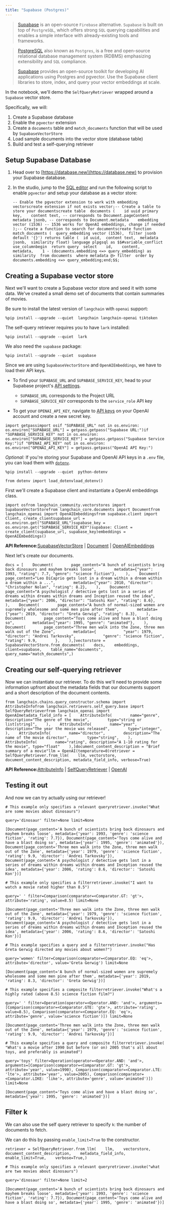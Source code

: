 ```yaml
---
title: "Supabase (Postgres)"
---
```


> [Supabase](https://supabase.com/docs) is an open-source `Firebase` alternative. `Supabase` is built on top of `PostgreSQL`, which offers strong `SQL` querying capabilities and enables a simple interface with already-existing tools and frameworks.

> [PostgreSQL](https://en.wikipedia.org/wiki/PostgreSQL) also known as `Postgres`, is a free and open-source relational database management system (RDBMS) emphasizing extensibility and `SQL` compliance.
>
> [Supabase](https://supabase.com/oss/guides/ai) provides an open-source toolkit for developing AI applications using Postgres and pgvector. Use the Supabase client libraries to store, index, and query your vector embeddings at scale.

In the notebook, we'll demo the `SelfQueryRetriever` wrapped around a `Supabase` vector store.

Specifically, we will:

1. Create a Supabase database
2. Enable the `pgvector` extension
3. Create a `documents` table and `match_documents` function that will be used by `SupabaseVectorStore`
4. Load sample documents into the vector store (database table)
5. Build and test a self-querying retriever

## Setup Supabase Database

1. Head over to [https://database.new](https://database.new) to provision your Supabase database.

2. In the studio, jump to the [SQL editor](https://supabase.com/dashboard/project/_/sql/new) and run the following script to enable `pgvector` and setup your database as a vector store:

   ```
   -- Enable the pgvector extension to work with embedding vectorscreate extension if not exists vector;-- Create a table to store your documentscreate table  documents (    id uuid primary key,    content text, -- corresponds to Document.pageContent    metadata jsonb, -- corresponds to Document.metadata    embedding vector (1536) -- 1536 works for OpenAI embeddings, change if needed  );-- Create a function to search for documentscreate function match_documents (  query_embedding vector (1536),  filter jsonb default '{}') returns table (  id uuid,  content text,  metadata jsonb,  similarity float) language plpgsql as $$#variable_conflict use_columnbegin  return query  select    id,    content,    metadata,    1 - (documents.embedding <=> query_embedding) as similarity  from documents  where metadata @> filter  order by documents.embedding <=> query_embedding;end;$$;
   ```

## Creating a Supabase vector store

Next we'll want to create a Supabase vector store and seed it with some data. We've created a small demo set of documents that contain summaries of movies.

Be sure to install the latest version of `langchain` with `openai` support:

```
%pip install --upgrade --quiet  langchain langchain-openai tiktoken
```

The self-query retriever requires you to have `lark` installed:

```
%pip install --upgrade --quiet  lark
```

We also need the `supabase` package:

```
%pip install --upgrade --quiet  supabase
```

Since we are using `SupabaseVectorStore` and `OpenAIEmbeddings`, we have to load their API keys.

* To find your `SUPABASE_URL` and `SUPABASE_SERVICE_KEY`, head to your Supabase project's [API settings](https://supabase.com/dashboard/project/_/settings/api).

  * `SUPABASE_URL` corresponds to the Project URL
  * `SUPABASE_SERVICE_KEY` corresponds to the `service_role` API key

* To get your `OPENAI_API_KEY`, navigate to [API keys](https://platform.openai.com/account/api-keys) on your OpenAI account and create a new secret key.

```
import getpassimport osif "SUPABASE_URL" not in os.environ:    os.environ["SUPABASE_URL"] = getpass.getpass("Supabase URL:")if "SUPABASE_SERVICE_KEY" not in os.environ:    os.environ["SUPABASE_SERVICE_KEY"] = getpass.getpass("Supabase Service Key:")if "OPENAI_API_KEY" not in os.environ:    os.environ["OPENAI_API_KEY"] = getpass.getpass("OpenAI API Key:")
```

*Optional:* If you're storing your Supabase and OpenAI API keys in a `.env` file, you can load them with [`dotenv`](https://github.com/theskumar/python-dotenv).

```
%pip install --upgrade --quiet  python-dotenv
```

```
from dotenv import load_dotenvload_dotenv()
```

First we'll create a Supabase client and instantiate a OpenAI embeddings class.

```
import osfrom langchain_community.vectorstores import SupabaseVectorStorefrom langchain_core.documents import Documentfrom langchain_openai import OpenAIEmbeddingsfrom supabase.client import Client, create_clientsupabase_url = os.environ.get("SUPABASE_URL")supabase_key = os.environ.get("SUPABASE_SERVICE_KEY")supabase: Client = create_client(supabase_url, supabase_key)embeddings = OpenAIEmbeddings()
```

**API Reference:**[SupabaseVectorStore](https://python.langchain.com/api_reference/community/vectorstores/langchain_community.vectorstores.supabase.SupabaseVectorStore.html) | [Document](https://python.langchain.com/api_reference/core/documents/langchain_core.documents.base.Document.html) | [OpenAIEmbeddings](https://python.langchain.com/api_reference/openai/embeddings/langchain_openai.embeddings.base.OpenAIEmbeddings.html)

Next let's create our documents.

```
docs = [    Document(        page_content="A bunch of scientists bring back dinosaurs and mayhem breaks loose",        metadata={"year": 1993, "rating": 7.7, "genre": "science fiction"},    ),    Document(        page_content="Leo DiCaprio gets lost in a dream within a dream within a dream within a ...",        metadata={"year": 2010, "director": "Christopher Nolan", "rating": 8.2},    ),    Document(        page_content="A psychologist / detective gets lost in a series of dreams within dreams within dreams and Inception reused the idea",        metadata={"year": 2006, "director": "Satoshi Kon", "rating": 8.6},    ),    Document(        page_content="A bunch of normal-sized women are supremely wholesome and some men pine after them",        metadata={"year": 2019, "director": "Greta Gerwig", "rating": 8.3},    ),    Document(        page_content="Toys come alive and have a blast doing so",        metadata={"year": 1995, "genre": "animated"},    ),    Document(        page_content="Three men walk into the Zone, three men walk out of the Zone",        metadata={            "year": 1979,            "director": "Andrei Tarkovsky",            "genre": "science fiction",            "rating": 9.9,        },    ),]vectorstore = SupabaseVectorStore.from_documents(    docs,    embeddings,    client=supabase,    table_name="documents",    query_name="match_documents",)
```

## Creating our self-querying retriever

Now we can instantiate our retriever. To do this we'll need to provide some information upfront about the metadata fields that our documents support and a short description of the document contents.

```
from langchain.chains.query_constructor.schema import AttributeInfofrom langchain.retrievers.self_query.base import SelfQueryRetrieverfrom langchain_openai import OpenAImetadata_field_info = [    AttributeInfo(        name="genre",        description="The genre of the movie",        type="string or list[string]",    ),    AttributeInfo(        name="year",        description="The year the movie was released",        type="integer",    ),    AttributeInfo(        name="director",        description="The name of the movie director",        type="string",    ),    AttributeInfo(        name="rating", description="A 1-10 rating for the movie", type="float"    ),]document_content_description = "Brief summary of a movie"llm = OpenAI(temperature=0)retriever = SelfQueryRetriever.from_llm(    llm, vectorstore, document_content_description, metadata_field_info, verbose=True)
```

**API Reference:**[AttributeInfo](https://python.langchain.com/api_reference/langchain/chains/langchain.chains.query_constructor.schema.AttributeInfo.html) | [SelfQueryRetriever](https://python.langchain.com/api_reference/langchain/retrievers/langchain.retrievers.self_query.base.SelfQueryRetriever.html) | [OpenAI](https://python.langchain.com/api_reference/openai/llms/langchain_openai.llms.base.OpenAI.html)

## Testing it out

And now we can try actually using our retriever!

```
# This example only specifies a relevant queryretriever.invoke("What are some movies about dinosaurs")
```

```
query='dinosaur' filter=None limit=None
```

```
[Document(page_content='A bunch of scientists bring back dinosaurs and mayhem breaks loose', metadata={'year': 1993, 'genre': 'science fiction', 'rating': 7.7}), Document(page_content='Toys come alive and have a blast doing so', metadata={'year': 1995, 'genre': 'animated'}), Document(page_content='Three men walk into the Zone, three men walk out of the Zone', metadata={'year': 1979, 'genre': 'science fiction', 'rating': 9.9, 'director': 'Andrei Tarkovsky'}), Document(page_content='A psychologist / detective gets lost in a series of dreams within dreams within dreams and Inception reused the idea', metadata={'year': 2006, 'rating': 8.6, 'director': 'Satoshi Kon'})]
```

```
# This example only specifies a filterretriever.invoke("I want to watch a movie rated higher than 8.5")
```

```
query=' ' filter=Comparison(comparator=<Comparator.GT: 'gt'>, attribute='rating', value=8.5) limit=None
```

```
[Document(page_content='Three men walk into the Zone, three men walk out of the Zone', metadata={'year': 1979, 'genre': 'science fiction', 'rating': 9.9, 'director': 'Andrei Tarkovsky'}), Document(page_content='A psychologist / detective gets lost in a series of dreams within dreams within dreams and Inception reused the idea', metadata={'year': 2006, 'rating': 8.6, 'director': 'Satoshi Kon'})]
```

```
# This example specifies a query and a filterretriever.invoke("Has Greta Gerwig directed any movies about women?")
```

```
query='women' filter=Comparison(comparator=<Comparator.EQ: 'eq'>, attribute='director', value='Greta Gerwig') limit=None
```

```
[Document(page_content='A bunch of normal-sized women are supremely wholesome and some men pine after them', metadata={'year': 2019, 'rating': 8.3, 'director': 'Greta Gerwig'})]
```

```
# This example specifies a composite filterretriever.invoke("What's a highly rated (above 8.5) science fiction film?")
```

```
query=' ' filter=Operation(operator=<Operator.AND: 'and'>, arguments=[Comparison(comparator=<Comparator.GTE: 'gte'>, attribute='rating', value=8.5), Comparison(comparator=<Comparator.EQ: 'eq'>, attribute='genre', value='science fiction')]) limit=None
```

```
[Document(page_content='Three men walk into the Zone, three men walk out of the Zone', metadata={'year': 1979, 'genre': 'science fiction', 'rating': 9.9, 'director': 'Andrei Tarkovsky'})]
```

```
# This example specifies a query and composite filterretriever.invoke(    "What's a movie after 1990 but before (or on) 2005 that's all about toys, and preferably is animated")
```

```
query='toys' filter=Operation(operator=<Operator.AND: 'and'>, arguments=[Comparison(comparator=<Comparator.GT: 'gt'>, attribute='year', value=1990), Comparison(comparator=<Comparator.LTE: 'lte'>, attribute='year', value=2005), Comparison(comparator=<Comparator.LIKE: 'like'>, attribute='genre', value='animated')]) limit=None
```

```
[Document(page_content='Toys come alive and have a blast doing so', metadata={'year': 1995, 'genre': 'animated'})]
```

## Filter k

We can also use the self query retriever to specify `k`: the number of documents to fetch.

We can do this by passing `enable_limit=True` to the constructor.

```
retriever = SelfQueryRetriever.from_llm(    llm,    vectorstore,    document_content_description,    metadata_field_info,    enable_limit=True,    verbose=True,)
```

```
# This example only specifies a relevant queryretriever.invoke("what are two movies about dinosaurs")
```

```
query='dinosaur' filter=None limit=2
```

```
[Document(page_content='A bunch of scientists bring back dinosaurs and mayhem breaks loose', metadata={'year': 1993, 'genre': 'science fiction', 'rating': 7.7}), Document(page_content='Toys come alive and have a blast doing so', metadata={'year': 1995, 'genre': 'animated'})]
```
